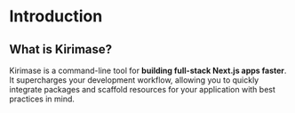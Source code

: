 # Introduction
 

## What is Kirimase?

Kirimase is a command-line tool for **building full-stack Next.js apps faster**. It supercharges your development workflow, allowing you to quickly integrate packages and scaffold resources for your application with best practices in mind.

